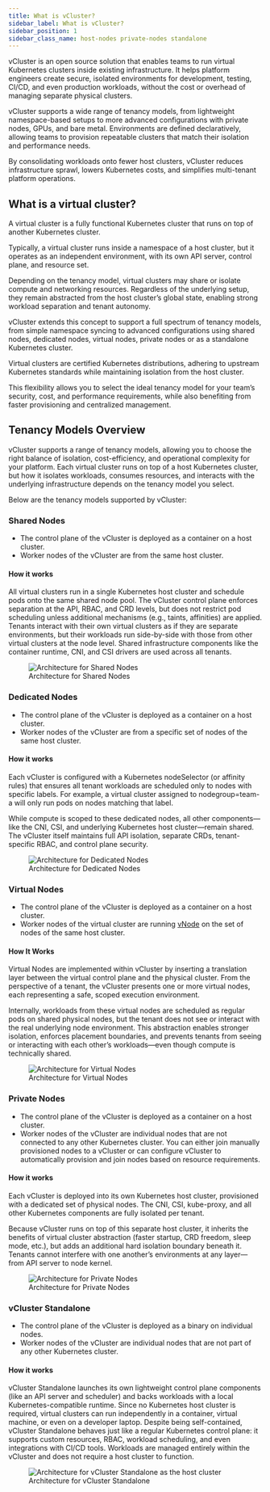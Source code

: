 ```yaml
---
title: What is vCluster?
sidebar_label: What is vCluster?
sidebar_position: 1
sidebar_class_name: host-nodes private-nodes standalone
---
```



vCluster is an open source solution that enables teams to run virtual Kubernetes clusters inside existing infrastructure. It helps platform engineers create secure, isolated environments for development, testing, CI/CD, and even production workloads, without the cost or overhead of managing separate physical clusters.

vCluster supports a wide range of tenancy models, from lightweight namespace-based setups to more advanced configurations with private nodes, GPUs, and bare metal. Environments are defined declaratively, allowing teams to provision repeatable clusters that match their isolation and performance needs.

By consolidating workloads onto fewer host clusters, vCluster reduces infrastructure sprawl, lowers Kubernetes costs, and simplifies multi-tenant platform operations.

## What is a virtual cluster?

A <GlossaryTerm term="virtual-cluster">virtual cluster</GlossaryTerm> is a fully functional Kubernetes cluster that runs on top of another Kubernetes cluster.

Typically, a virtual cluster runs inside a namespace of a <GlossaryTerm term="host-cluster">host cluster</GlossaryTerm>, but it operates as an independent environment, with its own API server, control plane, and resource set.

Depending on the tenancy model, virtual clusters may share or isolate compute and networking resources. Regardless of the underlying setup, they remain abstracted from the host cluster’s global state, enabling strong workload separation and tenant autonomy.

vCluster extends this concept to support a full spectrum of tenancy models, from simple namespace syncing to advanced configurations using shared nodes, dedicated nodes, virtual nodes, private nodes or as a standalone Kubernetes cluster.

Virtual clusters are certified Kubernetes distributions, adhering to upstream Kubernetes standards while maintaining isolation from the host cluster.

This flexibility allows you to select the ideal tenancy model for your team’s security, cost, and performance requirements, while also benefiting from faster provisioning and centralized management.


## Tenancy Models Overview

vCluster supports a range of tenancy models, allowing you to choose the right balance of isolation, cost-efficiency, and operational complexity for your platform.
Each virtual cluster runs on top of a host Kubernetes cluster, but how it isolates workloads, consumes resources, and interacts with the underlying infrastructure depends on the tenancy model you select.

Below are the tenancy models supported by vCluster:

### Shared Nodes
* The control plane of the vCluster is deployed as a container on a host cluster. 
* Worker nodes of the vCluster are from the same host cluster. 

#### How it works

All virtual clusters run in a single Kubernetes host cluster and schedule pods onto the same shared node pool. The vCluster control plane enforces separation at the API, RBAC, and CRD levels, but does not restrict pod scheduling unless additional mechanisms (e.g., taints, affinities) are applied.
Tenants interact with their own virtual clusters as if they are separate environments, but their workloads run side-by-side with those from other virtual clusters at the node level. Shared infrastructure components like the container runtime, CNI, and CSI drivers are used across all tenants.

<figure>
<img
  src={require('@site/static/media/diagrams/shared-nodes.png').default}
  alt="Architecture for Shared Nodes"
 />
  <figcaption>Architecture for Shared Nodes</figcaption>
</figure>

### Dedicated Nodes
* The control plane of the vCluster is deployed as a container on a host cluster. 
* Worker nodes of the vCluster are from a specific set of nodes of the same host cluster. 

#### How it works

Each vCluster is configured with a Kubernetes nodeSelector (or affinity rules) that ensures all tenant workloads are scheduled only to nodes with specific labels. For example, a virtual cluster assigned to nodegroup=team-a will only run pods on nodes matching that label.

While compute is scoped to these dedicated nodes, all other components—like the CNI, CSI, and underlying Kubernetes host cluster—remain shared. The vCluster itself maintains full API isolation, separate CRDs, tenant-specific RBAC, and control plane security.

<figure>
<img
  src={require('@site/static/media/diagrams/dedicated-nodes.png').default}
  alt="Architecture for Dedicated Nodes"
 />
  <figcaption>Architecture for Dedicated Nodes</figcaption>
</figure>

### Virtual Nodes
* The control plane of the vCluster is deployed as a container on a host cluster. 
* Worker nodes of the virtual cluster are running [vNode](https://www.vnode.com/docs/) on the set of nodes of the same host cluster. 

#### How It Works
Virtual Nodes are implemented within vCluster by inserting a translation layer between the virtual control plane and the physical cluster. From the perspective of a tenant, the vCluster presents one or more virtual nodes, each representing a safe, scoped execution environment.

Internally, workloads from these virtual nodes are scheduled as regular pods on shared physical nodes, but the tenant does not see or interact with the real underlying node environment. This abstraction enables stronger isolation, enforces placement boundaries, and prevents tenants from seeing or interacting with each other’s workloads—even though compute is technically shared.

<figure>
<img
  src={require('@site/static/media/diagrams/virtual-nodes.png').default}
  alt="Architecture for Virtual Nodes"
 />
  <figcaption>Architecture for Virtual Nodes</figcaption>
</figure>

### Private Nodes
* The control plane of the vCluster is deployed as a container on a host cluster. 
* Worker nodes of the vCluster are individual nodes that are not connected to any other Kubernetes cluster. You can either join manually provisioned nodes to a vCluster or can configure vCluster
to automatically provision and join nodes based on resource requirements.

#### How it works

Each vCluster is deployed into its own Kubernetes host cluster, provisioned with a dedicated set of physical nodes. The CNI, CSI, kube-proxy, and all other Kubernetes components are fully isolated per tenant.

Because vCluster runs on top of this separate host cluster, it inherits the benefits of virtual cluster abstraction (faster startup, CRD freedom, sleep mode, etc.), but adds an additional hard isolation boundary beneath it. Tenants cannot interfere with one another’s environments at any layer—from API server to node kernel.

<figure>
<img
  src={require('@site/static/media/diagrams/private-nodes.png').default}
  alt="Architecture for Private Nodes"
 />
  <figcaption>Architecture for Private Nodes</figcaption>
</figure>

### vCluster Standalone
* The control plane of the vCluster is deployed as a binary on individual nodes.  
* Worker nodes of the vCluster are individual nodes that are not part of any other Kubernetes cluster. 

#### How it works

vCluster Standalone launches its own lightweight control plane components (like an API server and scheduler) and backs workloads with a local Kubernetes-compatible runtime. Since no Kubernetes host cluster is required, virtual clusters can run independently in a container, virtual machine, or even on a developer laptop.
Despite being self-contained, vCluster Standalone behaves just like a regular Kubernetes control plane: it supports custom resources, RBAC, workload scheduling, and even integrations with CI/CD tools. Workloads are managed entirely within the vCluster and does not require a host cluster to function.

<figure>
<img
  src={require('@site/static/media/diagrams/vcluster-standalone-shared-nodes.png').default}
  alt="Architecture for vCluster Standalone as the host cluster"
 />
  <figcaption>Architecture for vCluster Standalone</figcaption>
</figure>
